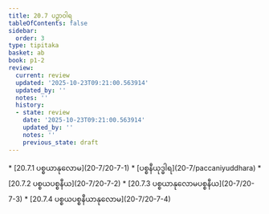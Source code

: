```yaml
---
title: 20.7 ပဉှာဝါရ
tableOfContents: false
sidebar:
  order: 3
type: tipitaka
basket: ab
book: p1-2
review:
  current: review
  updated: '2025-10-23T09:21:00.563914'
  updated_by: ''
  notes: ''
  history:
  - state: review
    date: '2025-10-23T09:21:00.563914'
    updated_by: ''
    notes: ''
    previous_state: draft
---
```



<ReviewStatus review={frontmatter.review} showDetails={true} />

<HypothesisAnnotation frontmatter={frontmatter} />

<DynamicBreadcrumb />



<TableOfContents book="p1-2" section="20.7">
* [20.7.1 ပစ္စယာနုလောမ](20-7/20-7-1)
* [ပစ္စနီယုဒ္ဓါရ](20-7/paccaniyuddhara)
* [20.7.2 ပစ္စယပစ္စနီယ](20-7/20-7-2)
* [20.7.3 ပစ္စယာနုလောမပစ္စနီယ](20-7/20-7-3)
* [20.7.4 ပစ္စယပစ္စနီယာနုလောမ](20-7/20-7-4)
</TableOfContents>